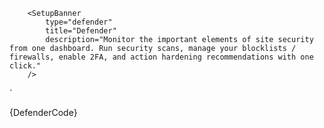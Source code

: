 


        <SetupBanner
            type="defender"
            title="Defender"
            description="Monitor the important elements of site security from one dashboard. Run security scans, manage your blocklists / firewalls, enable 2FA, and action hardening recommendations with one click."
        />
`

<Section contained={true} border={true} style={{ paddingRight: 0, paddingLeft: 0 }}>
  <Preview wrapper={true}>
    <SetupBanner type="defender" title="Defender" description="Monitor the important elements of site security from one dashboard. Run security scans, manage your blocklists / firewalls, enable 2FA, and action hardening recommendations with one click." />
  </Preview>

  <Snippet language="js">
    {DefenderCode}
  </Snippet>
</Section>
